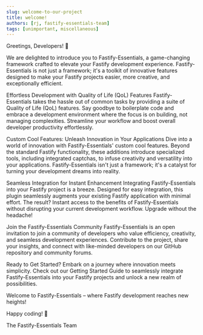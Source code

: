 ```yaml
---
slug: welcome-to-our-project
title: welcome!
authors: [rj, fastify-essentials-team]
tags: [unimportant, miscellaneous]
---
```


Greetings, Developers! 🚀

We are delighted to introduce you to Fastify-Essentials, a game-changing framework crafted to elevate your Fastify development experience. Fastify-Essentials is not just a framework; it's a toolkit of innovative features designed to make your Fastify projects easier, more creative, and exceptionally efficient.

Effortless Development with Quality of Life (QoL) Features
Fastify-Essentials takes the hassle out of common tasks by providing a suite of Quality of Life (QoL) features. Say goodbye to boilerplate code and embrace a development environment where the focus is on building, not managing complexities. Streamline your workflow and boost overall developer productivity effortlessly.

Custom Cool Features: Unleash Innovation in Your Applications
Dive into a world of innovation with Fastify-Essentials' custom cool features. Beyond the standard Fastify functionality, these additions introduce specialized tools, including integrated captchas, to infuse creativity and versatility into your applications. Fastify-Essentials isn't just a framework; it's a catalyst for turning your development dreams into reality.

Seamless Integration for Instant Enhancement
Integrating Fastify-Essentials into your Fastify project is a breeze. Designed for easy integration, this plugin seamlessly augments your existing Fastify application with minimal effort. The result? Instant access to the benefits of Fastify-Essentials without disrupting your current development workflow. Upgrade without the headache!

Join the Fastify-Essentials Community
Fastify-Essentials is an open invitation to join a community of developers who value efficiency, creativity, and seamless development experiences. Contribute to the project, share your insights, and connect with like-minded developers on our GitHub repository and community forums.

Ready to Get Started?
Embark on a journey where innovation meets simplicity. Check out our Getting Started Guide to seamlessly integrate Fastify-Essentials into your Fastify projects and unlock a new realm of possibilities.

Welcome to Fastify-Essentials – where Fastify development reaches new heights!

Happy coding! 🚀

The Fastify-Essentials Team


